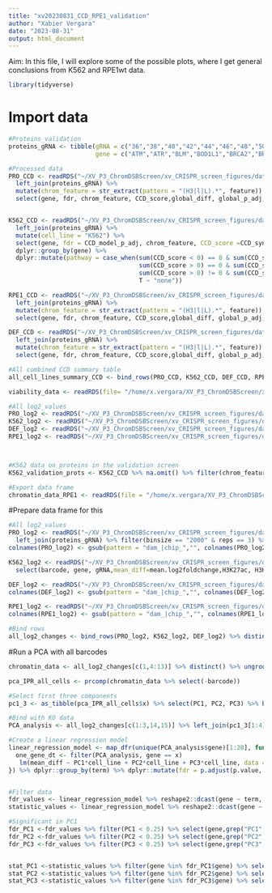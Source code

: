 ```yaml
---
title: "xv20230831_CCD_RPE1_validation"
author: "Xabier Vergara"
date: "2023-08-31"
output: html_document
---
```


Aim: In this file, I will explore some of the possible plots, where I get general conclusions from K562 and RPE1wt data.

```r
library(tidyverse)
```

# Import data

```r
#Proteins_validation
proteins_gRNA <- tibble(gRNA = c("36","38","40","42","44","46","48","50","52","54","56","58","60","62","64","66","68","70","72","74"),
                        gene = c("ATM","ATR","BLM","BOD1L1","BRCA2","BRCC3","CHAF1A","CHEK2","FAAP24","FANCD2","FANCG","FANCM","MDC1","PARP1","POLL","RAD50","RBBP8","RMI2","SMC5","TOPBP1"))

#Processed data
PRO_CCD <- readRDS("~/XV_P3_ChromDSBScreen/xv_CRISPR_screen_figures/data/revisions/validation_screen/xv20230915_CCD_analysis_summary_PRO_freq_0.0025_n3.rds") %>% 
  left_join(proteins_gRNA) %>% 
  mutate(chrom_feature = str_extract(pattern = "(H3|l|L).*", feature)) %>%
  select(gene, fdr, chrom_feature, CCD_score,global_diff, global_p_adj, gRNA, cell_line, pathway)


K562_CCD <- readRDS("~/XV_P3_ChromDSBScreen/xv_CRISPR_screen_figures/data/processed_data/xv20220819_Table_S7_DR_screen_results.rds") %>% 
  left_join(proteins_gRNA) %>%
  mutate(cell_line = "K562") %>%
  select(gene, fdr = CCD_model_p_adj, chrom_feature, CCD_score =CCD_synergy_score,global_diff, global_p_adj, gRNA, cell_line) %>% na.omit() %>%
  dplyr::group_by(gene) %>%
  dplyr::mutate(pathway = case_when(sum(CCD_score < 0) == 0 & sum(CCD_score > 0) != 0 ~ "NHEJ",
                                    sum(CCD_score > 0) == 0 & sum(CCD_score < 0) != 0 ~ "MMEJ",
                                    sum(CCD_score > 0) != 0 & sum(CCD_score < 0) != 0 ~ "both",
                                    T ~ "none"))

RPE1_CCD <- readRDS("~/XV_P3_ChromDSBScreen/xv_CRISPR_screen_figures/data/revisions/validation_screen/xv20230912_CCD_analysis_summary_RPE1_5reads_n3.rds") %>% 
  left_join(proteins_gRNA) %>% 
  mutate(chrom_feature = str_extract(pattern = "(H3|l|L).*", feature)) %>%
  select(gene, fdr, chrom_feature, CCD_score,global_diff, global_p_adj, gRNA, cell_line, pathway)

DEF_CCD <- readRDS("~/XV_P3_ChromDSBScreen/xv_CRISPR_screen_figures/data/revisions/validation_screen/xv20230915_CCD_analysis_summary_DEF_all_viable_3reps.rds") %>% 
  left_join(proteins_gRNA) %>% 
  mutate(chrom_feature = str_extract(pattern = "(H3|l|L).*", feature)) %>%
  select(gene, fdr, chrom_feature, CCD_score,global_diff, global_p_adj,gRNA, cell_line, pathway)

#All combined CCD summary table
all_cell_lines_summary_CCD <- bind_rows(PRO_CCD, K562_CCD, DEF_CCD, RPE1_CCD)

viability_data <- readRDS(file= "/home/x.vergara/XV_P3_ChromDSBScreen/xv_CRISPR_screen_figures/data/revisions/validation_screen/xv20230908_dna_quantification_viability.rds")

#All log2_values
PRO_log2 <- readRDS("~/XV_P3_ChromDSBScreen/xv_CRISPR_screen_figures/data/revisions/validation_screen/xv20230912_log2_balance_chromatin_PRO.rds") %>% left_join(proteins_gRNA)
K562_log2 <- readRDS("~/XV_P3_ChromDSBScreen/xv_CRISPR_screen_figures/data/processed_data/CCD_analysis/xv20220819_log2_MMEJNHEJ_differentials_chromatin_KO.rds") %>% left_join(proteins_gRNA) %>% na.omit()
DEF_log2 <- readRDS("~/XV_P3_ChromDSBScreen/xv_CRISPR_screen_figures/data/revisions/validation_screen/xv20230911_log2_balance_chromatin_DEF.rds") %>% left_join(proteins_gRNA) %>% filter(reps == 3)
RPE1_log2 <- readRDS("~/XV_P3_ChromDSBScreen/xv_CRISPR_screen_figures/data/revisions/validation_screen/xv20230916_log2_balance_chromatin_RPE1_5reads.rds") %>% left_join(proteins_gRNA) %>% filter(reps == 3)



#K562 data on proteins in the validation screen
K562_validation_prots <- K562_CCD %>% na.omit() %>% filter(chrom_feature %in% c("H3K4me1","H3K36me3","LMNB1","H3K27me3","H3K27ac","H3K4me2","H3K4me3","H3K9me3","H3K9me2","late_replicating"))

#Export data frame
chromatin_data_RPE1 <- readRDS(file = "/home/x.vergara/XV_P3_ChromDSBScreen/xv_CRISPR_screen_figures/data/revisions/validation_screen/xv20230806_DSB_TRIP_pool_chromatin_data.rds")

```

#Prepare data frame for this
```r
#All log2_values
PRO_log2 <- readRDS("~/XV_P3_ChromDSBScreen/xv_CRISPR_screen_figures/data/revisions/validation_screen/xv20230912_log2_balance_chromatin_PRO.rds") %>% 
  left_join(proteins_gRNA) %>% filter(binsize == "2000" & reps == 3) %>% select(-binsize, -reps, -dam_LMNB2)
colnames(PRO_log2) <- gsub(pattern = "dam_|chip_","", colnames(PRO_log2))

K562_log2 <- readRDS("~/XV_P3_ChromDSBScreen/xv_CRISPR_screen_figures/data/processed_data/CCD_analysis/xv20220819_log2_MMEJNHEJ_differentials_chromatin_KO.rds") %>% left_join(proteins_gRNA) %>% na.omit() %>%
  select(barcode, gene, gRNA,mean_diff=mean.log2foldchange,H3K27ac, H3K36me3,H3K4me1, H3K4me3, H3K4me2, H3K27me3, H3K9me2, H3K9me3, LMNB1, late_replicating) %>% mutate(cell_line = "K562")

DEF_log2 <- readRDS("~/XV_P3_ChromDSBScreen/xv_CRISPR_screen_figures/data/revisions/validation_screen/xv20230911_log2_balance_chromatin_DEF.rds") %>% left_join(proteins_gRNA) %>% filter(reps == 3 & binsize == "2000") %>% select(-binsize, -reps, -dam_LMNB2)
colnames(DEF_log2) <- gsub(pattern = "dam_|chip_","", colnames(DEF_log2))

RPE1_log2 <- readRDS("~/XV_P3_ChromDSBScreen/xv_CRISPR_screen_figures/data/revisions/validation_screen/xv20230916_log2_balance_chromatin_RPE1_5reads.rds") %>% left_join(proteins_gRNA) %>% filter(reps == 3 & binsize == "2000") %>% select(-binsize, -reps, -dam_LMNB2)
colnames(RPE1_log2) <- gsub(pattern = "dam_|chip_","", colnames(RPE1_log2))

#Bind rows
all_log2_changes <- bind_rows(PRO_log2, K562_log2, DEF_log2) %>% distinct()
```


#Run a PCA with all barcodes
```r
chromatin_data <- all_log2_changes[c(1,4:13)] %>% distinct() %>% ungroup()

pca_IPR_all_cells <- prcomp(chromatin_data %>% select(-barcode))

#Select first three components
pc1_3 <- as_tibble(pca_IPR_all_cells$x) %>% select(PC1, PC2, PC3) %>% bind_cols(chromatin_data)

#Bind with KO data 
PCA_analysis <- all_log2_changes[c(1:3,14,15)] %>% left_join(pc1_3[1:4]) %>%  mutate(cell_line = factor(cell_line, levels = c("K562", "DEF", "PRO","RPE1")))

#Create a linear regression model
linear_regression_model <- map_dfr(unique(PCA_analysis$gene)[1:20], function(x) {
  one_gene_dt <- filter(PCA_analysis, gene == x)
   lm(mean_diff ~ PC1*cell_line + PC2*cell_line + PC3*cell_line, data = one_gene_dt) %>% tidy() %>% mutate(gene = x)
}) %>% dplyr::group_by(term) %>% dplyr::mutate(fdr = p.adjust(p.value, method = "BH"))


#Filter data
fdr_values <- linear_regression_model %>% reshape2::dcast(gene ~ term, value.var = "fdr")
statistic_values <- linear_regression_model %>% reshape2::dcast(gene ~ term, value.var = "statistic")

#Significant in PC1
fdr_PC1 <-fdr_values %>% filter(PC1 < 0.25) %>% select(gene,grep("PC1",colnames(fdr_values)))
fdr_PC2 <-fdr_values %>% filter(PC2 < 0.25) %>% select(gene,grep("PC2",colnames(fdr_values)))
fdr_PC3 <-fdr_values %>% filter(PC3 < 0.25) %>% select(gene,grep("PC3",colnames(fdr_values)))


stat_PC1 <-statistic_values %>% filter(gene %in% fdr_PC1$gene) %>% select(gene,grep("PC1",colnames(statistic_values)))
stat_PC2 <-statistic_values %>% filter(gene %in% fdr_PC2$gene) %>% select(gene,grep("PC2",colnames(statistic_values)))
stat_PC3 <-statistic_values %>% filter(gene %in% fdr_PC3$gene) %>% select(gene,grep("PC3",colnames(statistic_values)))
  
```


